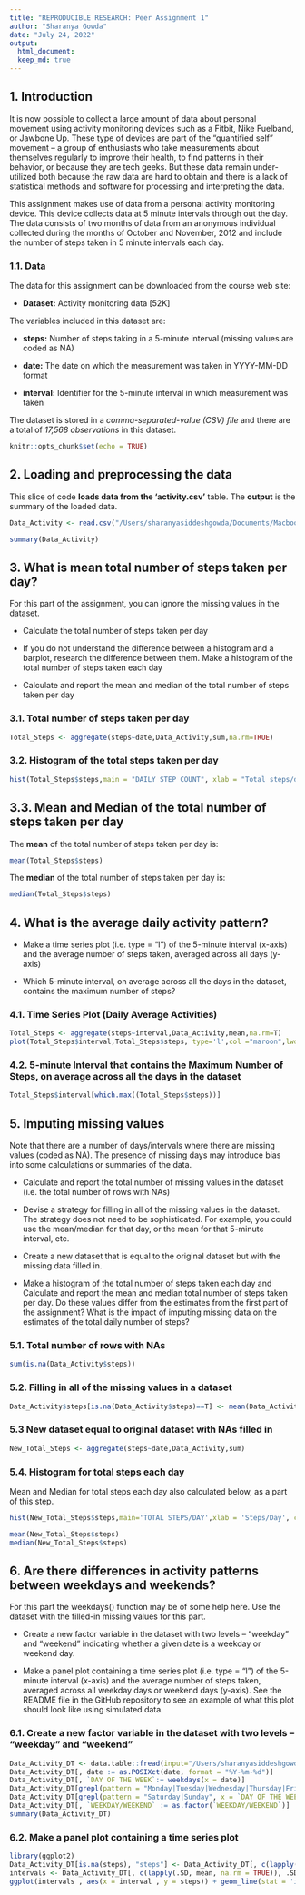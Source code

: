 ```yaml
---
title: "REPRODUCIBLE RESEARCH: Peer Assignment 1"
author: "Sharanya Gowda"
date: "July 24, 2022"
output: 
  html_document:
  keep_md: true
---
```

## 1. Introduction  

It is now possible to collect a large amount of data about personal movement using activity monitoring devices such as a Fitbit, Nike Fuelband, or Jawbone Up. These type of devices are part of the “quantified self” movement – a group of enthusiasts who take measurements about themselves regularly to improve their health, to find patterns in their behavior, or because they are tech geeks. But these data remain under-utilized both because the raw data are hard to obtain and there is a lack of statistical methods and software for processing and interpreting the data.

This assignment makes use of data from a personal activity monitoring device. This device collects data at 5 minute intervals through out the day. The data consists of two months of data from an anonymous individual collected during the months of October and November, 2012 and include the number of steps taken in 5 minute intervals each day.

### 1.1. Data  

The data for this assignment can be downloaded from the course web site:

  * **Dataset:** Activity monitoring data [52K]

The variables included in this dataset are:

  * **steps:** Number of steps taking in a 5-minute interval (missing values are coded as NA)

  * **date:** The date on which the measurement was taken in YYYY-MM-DD format

  * **interval:** Identifier for the 5-minute interval in which measurement was taken

The dataset is stored in a *comma-separated-value (CSV) file* and there are a total of *17,568 observations* in this dataset.

```r
knitr::opts_chunk$set(echo = TRUE)
```

## 2. Loading and preprocessing the data

This slice of code **loads data from the 'activity.csv'** table. 
The **output** is the summary of the loaded data.

```r
Data_Activity <- read.csv("/Users/sharanyasiddeshgowda/Documents/Macbook_Pro/SHARANYA/CERTIFICATIONS/Data_Science_Specialization_JHU/C5_Reproducible Research/R Projects/RepData_PeerAssessment1/activity.csv")

summary(Data_Activity)
```

## 3. What is mean total number of steps taken per day?

For this part of the assignment, you can ignore the missing values in the dataset.

  * Calculate the total number of steps taken per day

  * If you do not understand the difference between a histogram and a barplot, research the difference between them. Make a histogram of the total number of steps taken each day

  * Calculate and report the mean and median of the total number of steps taken per day

### 3.1. Total number of steps taken per day

```r

Total_Steps <- aggregate(steps~date,Data_Activity,sum,na.rm=TRUE)

```

### 3.2. Histogram of the total steps taken per day
```r

hist(Total_Steps$steps,main = "DAILY STEP COUNT", xlab = "Total steps/day", col = "lightblue",border="black", ylim = c(0,20), breaks = seq(0,25000, by=2500))

```

## 3.3. Mean and Median of the total number of steps taken per day

The **mean** of the total number of steps taken per day is:
```r

mean(Total_Steps$steps)

```

The **median** of the total number of steps taken per day is:
```r

median(Total_Steps$steps)

```
## 4. What is the average daily activity pattern?

  * Make a time series plot (i.e. type = "l") of the 5-minute interval (x-axis) and the average number of steps taken, averaged across all days (y-axis)

  * Which 5-minute interval, on average across all the days in the dataset, contains the maximum number of steps?
  
### 4.1. Time Series Plot (Daily Average Activities)

```r
Total_Steps <- aggregate(steps~interval,Data_Activity,mean,na.rm=T)
plot(Total_Steps$interval,Total_Steps$steps, type='l',col ="maroon",lwd=2,main="DAILY AVERAGE ACTIVITY PATTERN",xlab="Intervals (5 mins.)",ylab="Step Average")

```

### 4.2. 5-minute Interval that contains the Maximum Number of Steps, on average across all the days in the dataset

```r
Total_Steps$interval[which.max((Total_Steps$steps))]
```

## 5. Imputing missing values

Note that there are a number of days/intervals where there are missing values (coded as NA). The presence of missing days may introduce bias into some calculations or summaries of the data.

  * Calculate and report the total number of missing values in the dataset (i.e. the total number of rows with NAs)

  * Devise a strategy for filling in all of the missing values in the dataset. The strategy does not need to be sophisticated. For example,       you could use the mean/median for that day, or the mean for that 5-minute interval, etc.

  * Create a new dataset that is equal to the original dataset but with the missing data filled in.

  * Make a histogram of the total number of steps taken each day and Calculate and report the mean and median total number of steps taken per     day. Do these values differ from the estimates from the first part of the assignment? What is the impact of imputing missing data on the      estimates of the total daily number of steps?
  
### 5.1. Total number of rows with NAs

```r
sum(is.na(Data_Activity$steps))
```

### 5.2. Filling in all of the missing values in a dataset 

```r
Data_Activity$steps[is.na(Data_Activity$steps)==T] <- mean(Data_Activity$steps, na.rm=T)

```

### 5.3 New dataset equal to original dataset with NAs filled in

```r
New_Total_Steps <- aggregate(steps~date,Data_Activity,sum)
```

### 5.4. Histogram for total steps each day

Mean and Median for total steps each day also calculated below, as a part of this step.

```r
hist(New_Total_Steps$steps,main='TOTAL STEPS/DAY',xlab = 'Steps/Day', col = "pink",border="black")

mean(New_Total_Steps$steps)
median(New_Total_Steps$steps)

```

## 6. Are there differences in activity patterns between weekdays and weekends?

For this part the weekdays() function may be of some help here. Use the dataset with the filled-in missing values for this part.

  * Create a new factor variable in the dataset with two levels – “weekday” and “weekend” indicating whether a given date is a weekday or weekend day.

  * Make a panel plot containing a time series plot (i.e. type = "l") of the 5-minute interval (x-axis) and the average number of steps taken, averaged across all weekday days or weekend days (y-axis). See the README file in the GitHub repository to see an example of what this plot should look like using simulated data.

### 6.1. Create a new factor variable in the dataset with two levels – “weekday” and “weekend”

```r
Data_Activity_DT <- data.table::fread(input="/Users/sharanyasiddeshgowda/Documents/Macbook_Pro/SHARANYA/CERTIFICATIONS/Data_Science_Specialization_JHU/C5_Reproducible Research/R Projects/RepData_PeerAssessment1/activity.csv")
Data_Activity_DT[, date := as.POSIXct(date, format = "%Y-%m-%d")]
Data_Activity_DT[, `DAY OF THE WEEK`:= weekdays(x = date)]
Data_Activity_DT[grepl(pattern = "Monday|Tuesday|Wednesday|Thursday|Friday", x = `DAY OF THE WEEK`), "WEEKDAY/WEEKEND"] <- "Weekday"
Data_Activity_DT[grepl(pattern = "Saturday|Sunday", x = `DAY OF THE WEEK`), "WEEKDAY/WEEKEND"] <- "Weekend"
Data_Activity_DT[, `WEEKDAY/WEEKEND` := as.factor(`WEEKDAY/WEEKEND`)]
summary(Data_Activity_DT)
```

### 6.2. Make a panel plot containing a time series plot

```r

library(ggplot2)
Data_Activity_DT[is.na(steps), "steps"] <- Data_Activity_DT[, c(lapply(.SD, median, na.rm = TRUE)), .SDcols = c("steps")]
intervals <- Data_Activity_DT[, c(lapply(.SD, mean, na.rm = TRUE)), .SDcols = c("steps"), by = .(interval, `WEEKDAY/WEEKEND`)] 
ggplot(intervals , aes(x = interval , y = steps)) + geom_line(stat = 'identity',col="blue") + labs( x = "Interval", y = "No. of Steps") +  facet_wrap(~`WEEKDAY/WEEKEND` , ncol = 1, nrow=2)


```
